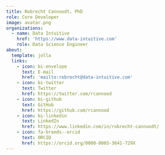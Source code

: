 ```yaml
---
title: Robrecht Cannoodt, PhD
role: Core Developer
image: avatar.png
organizations:
  - name: Data Intuitive
    href: 'https://www.data-intuitive.com'
    role: Data Science Engineer
about:
  template: jolla
  links:
    - icon: bi-envelope
      text: E-mail
      href: 'mailto:robrecht@data-intuitive.com'
    - icon: bi-twitter
      text: Twitter
      href: https://twitter.com/rcannood
    - icon: bi-github
      text: GitHub
      href: https://github.com/rcannood
    - icon: bi-linkedin
      text: LinkedIn
      href: https://www.linkedin.com/in/robrecht-cannoodt/
    - icon: fa-brands--orcid
      text: ORCID
      href: https://orcid.org/0000-0003-3641-729X
---
```

